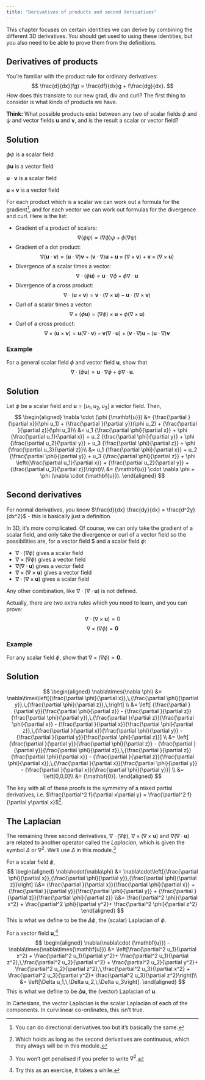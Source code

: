 ```yaml
---
title: "Derivatives of products and second derivatives"
---
```


::: {.hidden}
 \newcommand{\v}[1]{{\mathbf{#1}}}
 \newcommand{\pd}[2]{{\frac{\partial #1}{\partial #2}}}
:::

This chapter focuses on certain identities we can derive by combining the different 3D derivatives. You should get used to using these identities, but you also need to be able to prove them from the definitions.

## Derivatives of products
You're familiar with the product rule for ordinary derivatives:
$$
\frac{d}{dx}(fg) = \frac{df}{dx}g + f\frac{dg}{dx}.
$$
How does this translate to our new grad, div and curl? The first thing to consider is what kinds of products we have.

**Think:** What possible products exist between any two of scalar fields $\phi$ and $\psi$ and vector fields $\v{u}$ and $\v{v}$, and is the result a scalar or vector field?

::: {.callout-tip collapse="true"}
## Solution
$\phi\psi$ is a scalar field

$\phi\v{u}$ is a vector field

$\v{u}\cdot\v{v}$ is a scalar field

$\v{u}\times\v{v}$ is a vector field
:::

For each product which is a scalar we can work out a formula for the gradient^[You can do directional derivatives too but it's basically the same.], and for each vector we can work out formulas for the divergence and curl. Here is the list:

- Gradient of a product of scalars:
  $$
  \nabla(\phi\psi) = (\nabla\phi)\psi + \phi(\nabla\psi)
  $$
- Gradient of a dot product:
  $$
  \nabla(\v{u}\cdot\v{v}) = (\v{u}\cdot\nabla)\v{v} + (\v{v}\cdot\nabla)\v{u} + \v{u}\times(\nabla\times\v{v}) + \v{v}\times(\nabla\times\v{u})
  $$
- Divergence of a scalar times a vector:
  $$
  \nabla\cdot(\phi\v{u}) = \v{u}\cdot\nabla\phi + \phi\nabla\cdot\v{u}
  $$
- Divergence of a cross product:
  $$
  \nabla\cdot(\v{u}\times\v{v}) = \v{v}\cdot(\nabla\times\v{u}) - \v{u}\cdot(\nabla\times\v{v})
  $$
- Curl of a scalar times a vector:
  $$
  \nabla\times(\phi\v{u}) = (\nabla\phi)\times\v{u} + \phi(\nabla\times\v{u})
  $$
- Curl of a cross product:
  $$
  \nabla\times(\v{u}\times\v{v}) = \v{u}(\nabla\cdot\v{v}) - \v{v}(\nabla\cdot\v{u}) + (\v{v}\cdot\nabla)\v{u} - (\v{u}\cdot\nabla)\v{v}
  $$

### Example
For a general scalar field $\phi$ and vector field $\v{u}$, show that
$$
\nabla \cdot \left(\phi\v{u}\right) = \v{u}\cdot \nabla \phi + \phi \nabla\cdot\v{u}.
$$

::: {.callout-tip collapse="true"}
## Solution
Let $\phi$ be a scalar field and $\v{u} = [u_1, u_2, u_3]$ a vector field. Then,
$$
\begin{aligned}
\nabla \cdot (\phi \v{u}) &= \pd{}{x}(\phi u_1) + \pd{}{y}(\phi u_2) + \pd{}{z}(\phi u_3)\\
&= u_1 \pd{\phi}{x} + \phi \pd{u_1}{x} + u_2 \pd{\phi}{y} + \phi \pd{u_2}{y} + u_3 \pd{\phi}{z} + \phi \pd{u_3}{z}\\
&= u_1 \pd{\phi}{x} + u_2 \pd{\phi}{y} + u_3 \pd{\phi}{z} + \phi \left(\pd{u_1}{x} + \pd{u_2}{y} + \pd{u_3}{z}\right)\\
&= \v{u} \cdot \nabla \phi + \phi (\nabla \cdot \v{u}).
\end{aligned}
$$
:::

## Second derivatives
For normal derivatives, you know $\frac{d}{dx} \frac{dy}{dx} = \frac{d^2y}{dx^2}$ - this is basically just a definition.

In 3D, it's more complicated. Of course, we can only take the gradient of a scalar field, and only take the divergence or curl of a vector field so the possibilities are, for a vector field $\v{u} and a scalar field $\phi$:

- $\nabla\cdot(\nabla\phi)$ gives a scalar field
- $\nabla\times(\nabla\phi)$ gives a vector field
- $\nabla (\nabla \cdot \v{u})$ gives a vector field
- $\nabla \times(\nabla\times \v{u})$ gives a vector field
- $\nabla \cdot(\nabla \times\v{u})$ gives a scalar field

Any other combination, like $\nabla\cdot (\nabla \cdot \v{u})$ is not defined.

Actually, there are two extra rules which you need to learn, and you can prove:
$$\nabla\cdot(\nabla \times \v{u}) = 0$$
$$\nabla\times(\nabla \phi) = \v{0}$$

### Example
For any scalar field $\phi$, show that $\nabla\times(\nabla \phi) = \v{0}$.

::: {.callout-tip collapse="true"}
## Solution
$$
\begin{aligned}
\nabla\times(\nabla \phi) &= \nabla\times\left[\pd{\phi}{x},\,\pd{\phi}{y},\,\pd{\phi}{z},\,\right] \\
&= \left[ \pd{}{y}\pd{\phi}{z} - \pd{}{z}\pd{\phi}{y},\,\pd{}{z}\pd{\phi}{x} - \pd{}{x}\pd{\phi}{z},\,\pd{}{x}\pd{\phi}{y} - \pd{}{y}\pd{\phi}{z}] \\
&= \left[ \pd{}{y}\pd{\phi}{z} - \pd{}{y}\pd{\phi}{z},\,\pd{}{z}\pd{\phi}{x} - \pd{}{z}\pd{\phi}{x},\,\pd{}{x}\pd{\phi}{y} - \pd{}{x}\pd{\phi}{y}]  \\
&= \left[0,0,0]\\
&= \v{0}.
\end{aligned}
$$
:::

::: {.callout-note}
The key with all of these proofs is the symmetry of a mixed partial derivatives, i.e. $\frac{\partial^2 f}{\partial x\partial y} = \frac{\partial^2 f}{\partial y\partial x}$^[Which holds as long as the second derivatives are continuous, which they always will be in this module.].
:::

## The Laplacian
The remaining three second derivatives, $\nabla\cdot(\nabla\phi)$, $\nabla \times(\nabla\times \v{u})$ and $\nabla (\nabla \cdot \v{u})$ are related to another operator called the _Laplacian_, which is given the symbol $\Delta$ or $\nabla^2$. We'll use $\Delta$ in this module.^[You won't get penalised if you prefer to write $\nabla^2$.]

For a scalar field $\phi$,
$$
\begin{aligned}
\nabla\cdot(\nabla\phi) &= \nabla\cdot\left[\pd{\phi}{x},\pd{\phi}{y},\pd{\phi}{z}\right] 
\\&= \pd{}{x}\pd{\phi}{x} + \pd{}{y}\pd{\phi}{y} + \pd{}{z}\pd{\phi}{z}
\\&= \frac{\partial^2 \phi}{\partial x^2} + \frac{\partial^2 \phi}{\partial y^2}+ \frac{\partial^2 \phi}{\partial z^2}
\end{aligned}
$$
This is what we define to be the $\Delta \phi$, the (scalar) Laplacian of $\phi$.

For a vector field $\v{u}$,^[Try this as an exercise, it takes a while.]
$$
\begin{aligned}
\nabla(\nabla\cdot \v{u}) - \nabla\times(\nabla\times\v{u}) &= \left[\frac{\partial^2 u_1}{\partial x^2} + \frac{\partial^2 u_1}{\partial y^2}+ \frac{\partial^2 u_1}{\partial z^2},\,\frac{\partial^2 u_2}{\partial x^2} + \frac{\partial^2 u_2}{\partial y^2}+ \frac{\partial^2 u_2}{\partial z^2},\,\frac{\partial^2 u_3}{\partial x^2} + \frac{\partial^2 u_3}{\partial y^2}+ \frac{\partial^2 u_3}{\partial z^2}\right]\\
&= \left[\Delta u_1,\,\Delta u_2,\,\Delta u_3\right].
\end{aligned}
$$
This is what we define to be $\Delta \v{u}$, the (vector) Laplacian of $\v{u}$.

::: {.callout-important}
In Cartesians, the vector Laplacian is the scalar Laplacian of each of the components. In curvilinear co-ordinates, this isn't true.
:::